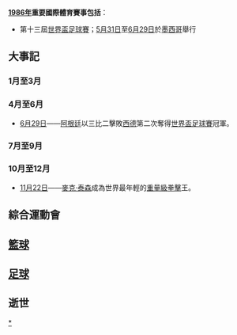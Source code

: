 {{YearTopicTOC|1986|体育}}
{{C20YearInTopic|1986年}}
'''[[1986年|1986年]]重要國際體育賽事包括'''：
*第十三屆[[1986年世界盃足球賽|世界盃足球賽]]；[[5月31日|5月31日]]至[[6月29日|6月29日]]於[[墨西哥|墨西哥]]舉行

== 大事記 ==
=== 1月至3月 ===

=== 4月至6月 ===
*[[6月29日|6月29日]]——[[阿根廷國家足球隊|阿根廷]]以三比二擊敗[[西德國家足球隊|西德]]第二次奪得[[1986年世界盃足球賽|世界盃足球賽]]冠軍。

=== 7月至9月 ===

=== 10月至12月 ===
* [[11月22日|11月22日]]——[[麥克·泰森|麥克·泰森]]成為世界最年輕的[[重量級|重量級]][[拳擊|拳擊]]王。

== 綜合運動會 ==

== [[籃球|籃球]] ==

== [[足球|足球]] ==
{{main|1986年足球}}

== 逝世 ==

[[Category:1986年體育|*]]